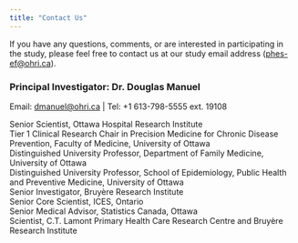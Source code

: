 ```yaml
---
title: "Contact Us"
---
```


If you have any questions, comments, or are interested in participating in the study, please feel free to contact us at our study email address ([phes-ef\@ohri.ca](mailto:phes-ef@ohri.ca){.email}).

### Principal Investigator: Dr. Douglas Manuel 
Email: [dmanuel\@ohri.ca](mailto:dmanuel@ohri.ca){.email} | Tel: +1 613-798-5555 ext. 19108

Senior Scientist, Ottawa Hospital Research Institute<br>
Tier 1 Clinical Research Chair in Precision Medicine for Chronic Disease Prevention, Faculty of Medicine, University of Ottawa<br>
Distinguished University Professor, Department of Family Medicine, University of Ottawa<br>
Distinguished University Professor, School of Epidemiology, Public Health and Preventive Medicine, University of Ottawa<br>
Senior Investigator, Bruyère Research Institute<br>
Senior Core Scientist, ICES, Ontario<br>
Senior Medical Advisor, Statistics Canada, Ottawa<br>
Scientist, C.T. Lamont Primary Health Care Research Centre and Bruyère Research Institute
